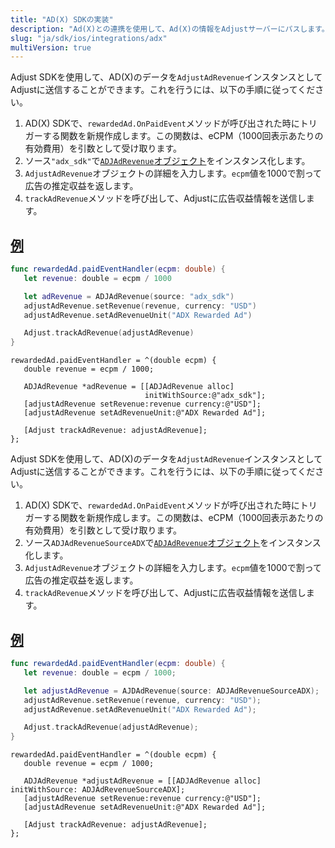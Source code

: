 ```yaml
---
title: "AD(X) SDKの実装"
description: "Ad(X)との連携を使用して、Ad(X)の情報をAdjustサーバーにパスします。"
slug: "ja/sdk/ios/integrations/adx"
multiVersion: true
---
```


<SdkVersion version="v5">

Adjust SDKを使用して、AD\(X\)のデータを`AdjustAdRevenue`インスタンスとしてAdjustに送信することができます。これを行うには、以下の手順に従ってください。

1. AD\(X\) SDKで、`rewardedAd.OnPaidEvent`メソッドが呼び出された時にトリガーする関数を新規作成します。この関数は、eCPM（1000回表示あたりの有効費用）を引数として受け取ります。
2. ソース`"adx_sdk"`で[`ADJAdRevenue`オブジェクト](/en/sdk/ios/features/ad-revenue)をインスタンス化します。
3. `AdjustAdRevenue`オブジェクトの詳細を入力します。`ecpm`値を1000で割って広告の推定収益を返します。
4. `trackAdRevenue`メソッドを呼び出して、Adjustに広告収益情報を送信します。

## [例](example)

<Tabs>
<Tab title="Swift">

```swift
func rewardedAd.paidEventHandler(ecpm: double) {
   let revenue: double = ecpm / 1000

   let adRevenue = ADJAdRevenue(source: "adx_sdk")
   adjustAdRevenue.setRevenue(revenue, currency: "USD")
   adjustAdRevenue.setAdRevenueUnit("ADX Rewarded Ad")

   Adjust.trackAdRevenue(adjustAdRevenue)
}
```

</Tab>
<Tab title="Objective-C">

```objc
rewardedAd.paidEventHandler = ^(double ecpm) {
   double revenue = ecpm / 1000;

   ADJAdRevenue *adRevenue = [[ADJAdRevenue alloc]
                              initWithSource:@"adx_sdk"];
   [adjustAdRevenue setRevenue:revenue currency:@"USD"];
   [adjustAdRevenue setAdRevenueUnit:@"ADX Rewarded Ad"];

   [Adjust trackAdRevenue: adjustAdRevenue];
};
```

</Tab>
</Tabs>
</SdkVersion>
<SdkVersion version="v4">
<MinorVersion added="v4.35.3">

Adjust SDKを使用して、AD\(X\)のデータを`AdjustAdRevenue`インスタンスとしてAdjustに送信することができます。これを行うには、以下の手順に従ってください。

</MinorVersion>

1. AD\(X\) SDKで、`rewardedAd.OnPaidEvent`メソッドが呼び出された時にトリガーする関数を新規作成します。この関数は、eCPM（1000回表示あたりの有効費用）を引数として受け取ります。
2. ソース`ADJAdRevenueSourceADX`で[`ADJAdRevenue`オブジェクト](/en/sdk/ios/features/ad-revenue)をインスタンス化します。
3. `AdjustAdRevenue`オブジェクトの詳細を入力します。`ecpm`値を1000で割って広告の推定収益を返します。
4. `trackAdRevenue`メソッドを呼び出して、Adjustに広告収益情報を送信します。

## [例](example)

<Tabs>
<Tab title="Swift">

```swift
func rewardedAd.paidEventHandler(ecpm: double) {
   let revenue: double = ecpm / 1000;

   let adjustAdRevenue = AJDAdRevenue(source: ADJAdRevenueSourceADX);
   adjustAdRevenue.setRevenue(revenue, currency: "USD");
   adjustAdRevenue.setAdRevenueUnit("ADX Rewarded Ad");

   Adjust.trackAdRevenue(adjustAdRevenue);
}
```

</Tab>
<Tab title="Objective-C">

```objc
rewardedAd.paidEventHandler = ^(double ecpm) {
   double revenue = ecpm / 1000;

   ADJAdRevenue *adjustAdRevenue = [[ADJAdRevenue alloc] initWithSource: ADJAdRevenueSourceADX];
   [adjustAdRevenue setRevenue:revenue currency:@"USD"];
   [adjustAdRevenue setAdRevenueUnit:@"ADX Rewarded Ad"];

   [Adjust trackAdRevenue: adjustAdRevenue];
};
```

</Tab>
</Tabs>
</SdkVersion>
